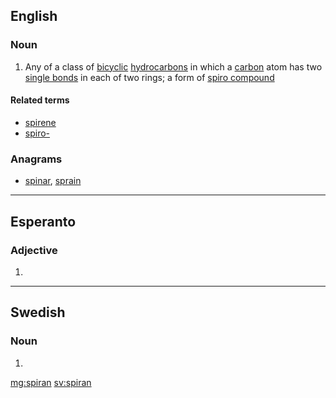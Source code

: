 ==English==

===Noun===
{{en-noun}}

# {{context|organic compound|lang=en}} Any of a class of [[bicyclic]] [[hydrocarbon]]s in which a [[carbon]] atom has two [[single bond]]s in each of two rings; a form of [[spiro compound]]

====Related terms====
* [[spirene]]
* [[spiro-]]

===Anagrams===
* [[spinar#English|spinar]], [[sprain#English|sprain]]

----

==Esperanto==

===Adjective===
{{eo-head}}

# {{eo-form of|spir|an}}

----

==Swedish==

===Noun===
{{head|sv|noun form}}

# {{sv-noun-form-def|spira}}

[[mg:spiran]]
[[sv:spiran]]